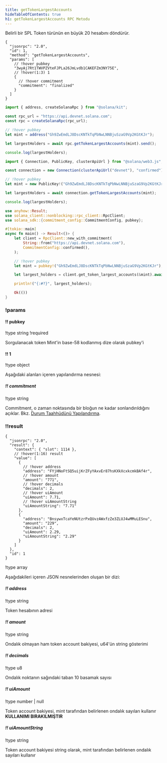 ```yaml
---
title: getTokenLargestAccounts
hideTableOfContents: true
h1: getTokenLargestAccounts RPC Metodu
---
```


Belirli bir SPL Token türünün en büyük 20 hesabını döndürür.

<APIMethod>

```jsonc !!request curl
{
  "jsonrpc": "2.0",
  "id": 1,
  "method": "getTokenLargestAccounts",
  "params": [
    // !hover pubkey
    "3wyAj7Rt1TWVPZVteFJPLa26JmLvdb1CAKEFZm3NY75E",
    // !hover(1:3) 1
    {
      // !hover commitment
      "commitment": "finalized"
    }
  ]
}
```

```ts !!request title="Kit"
import { address, createSolanaRpc } from "@solana/kit";

const rpc_url = "https://api.devnet.solana.com";
const rpc = createSolanaRpc(rpc_url);

// !hover pubkey
let mint = address("Gh9ZwEmdLJ8DscKNTkTqPbNwLNNBjuSzaG9Vp2KGtKJr");

let largestHolders = await rpc.getTokenLargestAccounts(mint).send();

console.log(largestHolders);
```

```ts !!request title="web3.js"
import { Connection, PublicKey, clusterApiUrl } from "@solana/web3.js";

const connection = new Connection(clusterApiUrl("devnet"), "confirmed");

// !hover pubkey
let mint = new PublicKey!("Gh9ZwEmdLJ8DscKNTkTqPbNwLNNBjuSzaG9Vp2KGtKJr");

let largestHolders = await connection.getTokenLargestAccounts(mint);

console.log(largestHolders);
```

```rs !!request title="Rust"
use anyhow::Result;
use solana_client::nonblocking::rpc_client::RpcClient;
use solana_sdk::{commitment_config::CommitmentConfig, pubkey};

#[tokio::main]
async fn main() -> Result<()> {
    let client = RpcClient::new_with_commitment(
        String::from("https://api.devnet.solana.com"),
        CommitmentConfig::confirmed(),
    );

    // !hover pubkey
    let mint = pubkey!("Gh9ZwEmdLJ8DscKNTkTqPbNwLNNBjuSzaG9Vp2KGtKJr");

    let largest_holders = client.get_token_largest_accounts(&mint).await?;

    println!("{:#?}", largest_holders);

    Ok(())
}
```

### !params

#### !! pubkey

!type string
!required

Sorgulanacak token Mint'in base-58 kodlanmış dize olarak pubkey'i

#### !! 1

!type object

Aşağıdaki alanları içeren yapılandırma nesnesi:

##### !! commitment

!type string

Commitment, o zaman noktasında bir bloğun ne kadar sonlandırıldığını açıklar.
Bkz. [Durum Taahhüdünü Yapılandırma](/docs/rpc#configuring-state-commitment).

### !!result

```jsonc !response
{
  "jsonrpc": "2.0",
  "result": {
    "context": { "slot": 1114 },
    // !hover(1:16) result
    "value": [
      {
        // !hover address
        "address": "FYjHNoFtSQ5uijKrZFyYAxvEr87hsKXkXcxkcmkBAf4r",
        // !hover amount
        "amount": "771",
        // !hover decimals
        "decimals": 2,
        // !hover uiAmount
        "uiAmount": 7.71,
        // !hover uiAmountString
        "uiAmountString": "7.71"
      },
      {
        "address": "BnsywxTcaYeNUtzrPxQUvzAWxfzZe3ZLUJ4wMMuLESnu",
        "amount": "229",
        "decimals": 2,
        "uiAmount": 2.29,
        "uiAmountString": "2.29"
      }
    ]
  },
  "id": 1
}
```

!type array

Aşağıdakileri içeren JSON nesnelerinden oluşan bir dizi:

##### !! address

!type string

Token hesabının adresi

##### !! amount

!type string

Ondalık olmayan ham token account bakiyesi, u64'ün string gösterimi

##### !! decimals

!type u8

Ondalık noktanın sağındaki taban 10 basamak sayısı

##### !! uiAmount

!type number | null

Token account bakiyesi, mint tarafından belirlenen ondalık sayıları kullanır
**KULLANIMI BIRAKILMIŞTIR**

##### !! uiAmountString

!type string

Token account bakiyesi string olarak, mint tarafından belirlenen ondalık
sayıları kullanır

</APIMethod>
